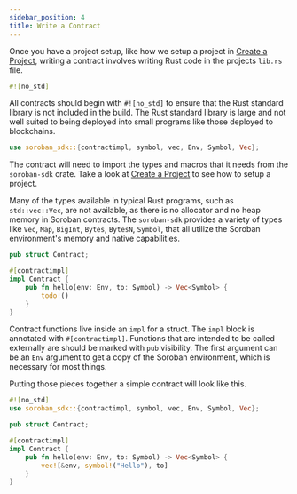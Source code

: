 ```yaml
---
sidebar_position: 4
title: Write a Contract
---
```


Once you have a project setup, like how we setup a project in [Create a Project], writing a contract involves writing Rust code in
the projects `lib.rs` file.

```rust
#![no_std]
```

All contracts should begin with `#![no_std]` to ensure that the Rust standard
library is not included in the build. The Rust standard library is large and not
well suited to being deployed into small programs like those deployed to
blockchains.

```rust
use soroban_sdk::{contractimpl, symbol, vec, Env, Symbol, Vec};
```

The contract will need to import the types and macros that it needs from the
`soroban-sdk` crate. Take a look at [Create a Project] to see
how to setup a project.

Many of the types available in typical Rust programs, such as `std::vec::Vec`,
are not available, as there is no allocator and no heap memory in Soroban
contracts. The `soroban-sdk` provides a variety of types like `Vec`, `Map`,
`BigInt`, `Bytes`, `BytesN`, `Symbol`, that all utilize the Soroban
environment's memory and native capabilities.

```rust
pub struct Contract;

#[contractimpl]
impl Contract {
    pub fn hello(env: Env, to: Symbol) -> Vec<Symbol> {
        todo!()
    }
}
```

Contract functions live inside an `impl` for a struct. The `impl` block is
annotated with `#[contractimpl]`. Functions that are intended to be called
externally are should be marked with `pub` visibility. The first argument can be
an `Env` argument to get a copy of the Soroban environment, which is necessary
for most things.

Putting those pieces together a simple contract will look like this.

```rust title="src/lib.rs"
#![no_std]
use soroban_sdk::{contractimpl, symbol, vec, Env, Symbol, Vec};

pub struct Contract;

#[contractimpl]
impl Contract {
    pub fn hello(env: Env, to: Symbol) -> Vec<Symbol> {
        vec![&env, symbol!("Hello"), to]
    }
}
```
[Create a Project]: create-a-project.mdx
